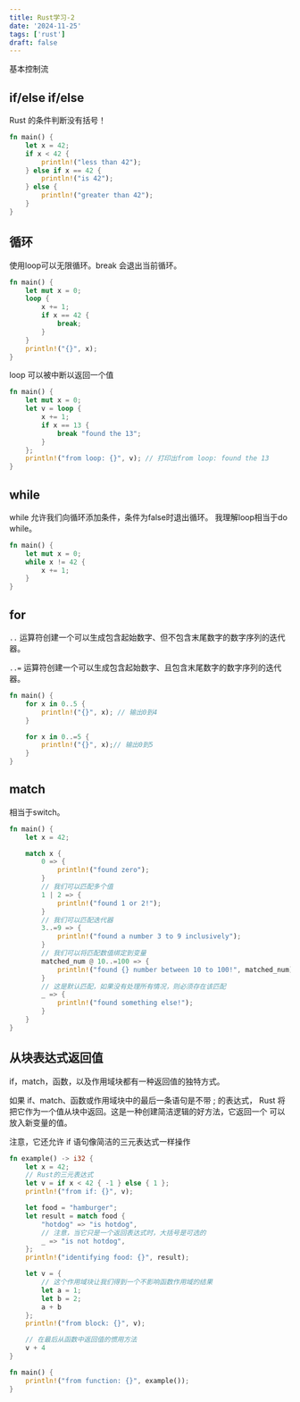 ```yaml
---
title: Rust学习-2
date: '2024-11-25'
tags: ['rust']
draft: false
---
```


基本控制流

## if/else if/else
Rust 的条件判断没有括号！

```rust
fn main() {
    let x = 42;
    if x < 42 {
        println!("less than 42");
    } else if x == 42 {
        println!("is 42");
    } else {
        println!("greater than 42");
    }
}
```

## 循环
使用loop可以无限循环。break 会退出当前循环。


```rust
fn main() {
    let mut x = 0;
    loop {
        x += 1;
        if x == 42 {
            break;
        }
    }
    println!("{}", x);
}
```

loop 可以被中断以返回一个值

```rust
fn main() {
    let mut x = 0;
    let v = loop {
        x += 1;
        if x == 13 {
            break "found the 13";
        }
    };
    println!("from loop: {}", v); // 打印出from loop: found the 13
}
```

## while
while 允许我们向循环添加条件，条件为false时退出循环。
我理解loop相当于do while。

```rust
fn main() {
    let mut x = 0;
    while x != 42 {
        x += 1;
    }
}
```

## for
`..` 运算符创建一个可以生成包含起始数字、但不包含末尾数字的数字序列的迭代器。

`..=` 运算符创建一个可以生成包含起始数字、且包含末尾数字的数字序列的迭代器。

```rust
fn main() {
    for x in 0..5 {
        println!("{}", x); // 输出0到4
    }

    for x in 0..=5 {
        println!("{}", x);// 输出0到5
    }
}
```

## match
相当于switch。

```rust
fn main() {
    let x = 42;

    match x {
        0 => {
            println!("found zero");
        }
        // 我们可以匹配多个值
        1 | 2 => {
            println!("found 1 or 2!");
        }
        // 我们可以匹配迭代器
        3..=9 => {
            println!("found a number 3 to 9 inclusively");
        }
        // 我们可以将匹配数值绑定到变量
        matched_num @ 10..=100 => {
            println!("found {} number between 10 to 100!", matched_num);
        }
        // 这是默认匹配，如果没有处理所有情况，则必须存在该匹配
        _ => {
            println!("found something else!");
        }
    }
}

```

## 从块表达式返回值

if，match，函数，以及作用域块都有一种返回值的独特方式。

如果 if、match、函数或作用域块中的最后一条语句是不带 ; 的表达式， Rust 将把它作为一个值从块中返回。这是一种创建简洁逻辑的好方法，它返回一个 可以放入新变量的值。

注意，它还允许 if 语句像简洁的三元表达式一样操作

```rust
fn example() -> i32 {
    let x = 42;
    // Rust的三元表达式
    let v = if x < 42 { -1 } else { 1 };
    println!("from if: {}", v);

    let food = "hamburger";
    let result = match food {
        "hotdog" => "is hotdog",
        // 注意，当它只是一个返回表达式时，大括号是可选的
        _ => "is not hotdog",
    };
    println!("identifying food: {}", result);

    let v = {
        // 这个作用域块让我们得到一个不影响函数作用域的结果
        let a = 1;
        let b = 2;
        a + b
    };
    println!("from block: {}", v);

    // 在最后从函数中返回值的惯用方法
    v + 4
}

fn main() {
    println!("from function: {}", example());
}

```